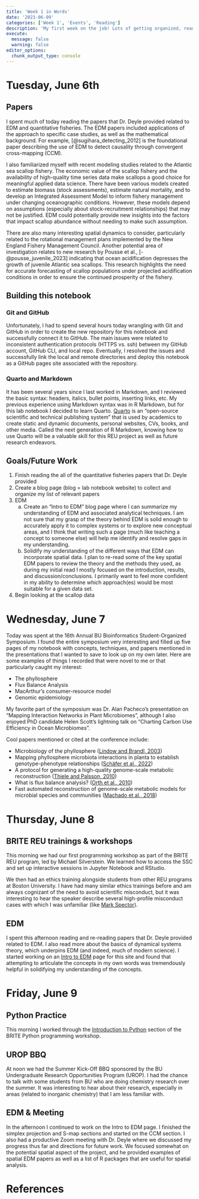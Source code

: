 ```yaml
---
title: 'Week 1 in Words'
date: '2023-06-09'
categories: ['Week 1', 'Events', 'Reading']
description: 'My first week on the job! Lots of getting organized, reading papers, and learning/refreshing my knowledge of Git, GitHub, R Markdown, Python, and Quarto. We also had our first programming workshop and attended the 16th Annual Student-Organized Bioinformatics Symposium.'
execute: 
  message: false
  warning: false
editor_options: 
  chunk_output_type: console
---
```


# Tuesday, June 6th

## Papers
I spent much of today reading the papers that Dr. Deyle provided related to EDM and quantitative fisheries. The EDM papers included applications of the approach to specific case studies, as well as the mathematical background. For example, [@sugihara_detecting_2012] is the foundational paper describing the use of EDM to detect causality through convergent cross-mapping (CCM).

I also familiarized myself with recent modeling studies related to the Atlantic sea scallop fishery. The economic value of the scallop fishery and the availability of high-quality time series data make scallops a good choice for meaningful applied data science. There have been various models created to estimate biomass (stock assessments), estimate natural mortality, and to develop an Integrated Assessment Model to inform fishery management under changing oceanographic conditions. However, these models depend on assumptions (especially about stock-recruitment relationships) that may not be justified. EDM could potentially provide new insights into the factors that impact scallop abundance without needing to make such assumption.

There are also many interesting spatial dynamics to consider, particularly related to the rotational management plans implemented by the New England Fishery Management Council. Another potential area of investigation relates to new research by Pousse et al., [-@pousse_juvenile_2023] indicating that ocean acidification depresses the growth of juvenile Atlantic sea scallops. This research highlights the need for accurate forecasting of scallop populations under projected acidification conditions in order to ensure the continued prosperity of the fishery.

## Building this notebook

### Git and GitHub
Unfortunately, I had to spend several hours today wrangling with Git and GitHub in order to create the new repository for this notebook and successfully connect it to GitHub. The main issues were related to inconsistent authentication protocols (HTTPS vs. ssh) between my GitHub account, GitHub CLI, and local repo. Eventually, I resolved the issues and successfully link the local and remote directories and deploy this notebook as a GitHub pages site associated with the repository.

### Quarto and Markdown
It has been several years since I last worked in Markdown, and I reviewed the basic syntax: headers, italics, bullet points, inserting links, etc. My previous experience using Markdown syntax was in R Markdown, but for this lab notebook I decided to learn Quarto. [Quarto](https://quarto.org/) is an "open-source scientific and technical publishing system" that is used by academics to create static and dynamic documents, personal websites, CVs, books, and other media. Called the next generation of R Markdown, knowing how to use Quarto will be a valuable skill for this REU project as well as future research endeavors.

## Goals/Future Work
1. Finish reading the all of the quantitative fisheries papers that Dr. Deyle provided
2. Create a blog page (blog = lab notebook website) to collect and organize my list of relevant papers
3. EDM
    a. Create an "Intro to EDM" blog page where I can summarize my understanding of EDM and associated analytical techniques. I am not sure that my grasp of the theory behind EDM is solid enough to accurately apply it to complex systems or to explore new conceptual areas, and I think that writing such a page (much like teaching a concept to someone else) will help me identify and resolve gaps in my understanding.
    b. Solidify my understanding of the different ways that EDM can incorporate spatial data. I plan to re-read some of the key spatial EDM papers to review the theory and the methods they used, as during my initial read I mostly focused on the introduction, results, and discussion/conclusions. I primarily want to feel more confident in my ability to determine which approach(es) would be most suitable for a given data set.
4. Begin looking at the scallop data

# Wednesday, June 7

Today was spent at the 16th Annual BU Bioinformatics Student-Organized Symposium. I found the entire symposium very interesting and filled up five pages of my notebook with concepts, techniques, and papers mentioned in the presentations that I wanted to save to look up on my own later. Here are some examples of things I recorded that were novel to me or that particularly caught my interest:

*   The phyllosphere
*   Flux Balance Analysis
*   MacArthur's consumer-resource model
*   Genomic epidemiology

My favorite part of the symposium was Dr. Alan Pacheco's presentation on "Mapping Interaction Networks in Plant Microbiomes", although I also enjoyed PhD candidate Helen Scott's lightning talk on "Charting Carbon Use Efficiency in Ocean Microbiomes".

Cool papers mentioned or cited at the conference include:

*    Microbiology of the phyllosphere ([Lindow and Brandl, 2003](https://doi.org/10.1128%2FAEM.69.4.1875-1883.2003))
*    Mapping phyllosphere microbiota interactions in planta to establish genotype-phenotype relationships ([Schäfer et al., 2022](https://doi.org/10.1038/s41564-022-01132-w))
*    A protocol for generating a high-quality genome-scale metabolic reconstruction ([Thiele and Palsson, 2010](https://doi.org/10.1038%2Fnprot.2009.203))
*    What is flux balance analysis? ([Orth et al., 2010](https://doi.org/10.1038%2Fnbt.1614))
*    Fast automated reconstruction of genome-scale metabolic models for microbial species and communities ([Machado et al., 2018](https://doi.org/10.1093/nar/gky537))

# Thursday, June 8

## BRITE REU trainings & workshops
This morning we had our first programming workshop as part of the BRITE REU program, led by Michael Silverstein. We learned how to access the SSC and set up interactive sessions in Jupyter Notebook and RStudio.

We then had an ethics training alongside students from other REU programs at Boston University. I have had many similar ethics trainings before and am always cognizant of the need to avoid scientific misconduct, but it was interesting to hear the speaker describe several high-profile misconduct cases with which I was unfamiliar (like [Mark Spector](https://www.thecrimson.com/article/1981/10/3/cornell-researcher-quits-over-false-cancer/)).

## EDM
I spent this afternoon reading and re-reading papers that Dr. Deyle provided related to EDM. I also read more about the basics of dynamical systems theory, which underpins EDM (and indeed, much of modern science). I started working on an [Intro to EDM](https://rmk118.github.io/lab_notebook/Resources/EDM.html) page for this site and found that attempting to articulate the concepts in my own words was tremendously helpful in solidifying my understanding of the concepts.

# Friday, June 9

## Python Practice
This morning I worked through the [Introduction to Python](https://programming-workshops.readthedocs.io/en/latest/workshops/03_python/index.html) section of the BRITE Python programming workshop. 

## UROP BBQ
At noon we had the Summer Kick-Off BBQ sponsored by the BU Undergraduate Research Opportunities Program (UROP). I had the chance to talk with some students from BU who are doing chemistry research over the summer. It was interesting to hear about their research, especially in areas (related to inorganic chemistry) that I am less familiar with.

## EDM & Meeting
In the afternoon I continued to work on the Intro to EDM page. I finished the simplex projection and S-map sections and started on the CCM section. I also had a productive Zoom meeting with Dr. Deyle where we discussed my progress thus far and directions for future work. We focused somewhat on the potential spatial aspect of the project, and he provided examples of spatial EDM papers as well as a list of R packages that are useful for spatial analysis.

# References